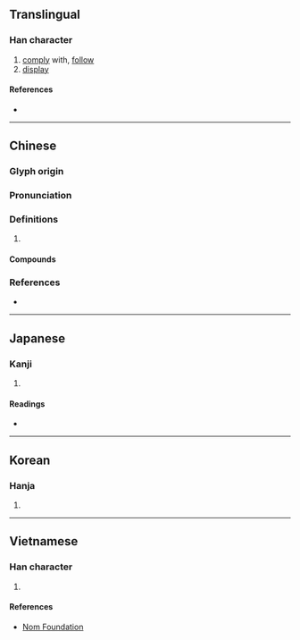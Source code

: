 {{character info/new}}
==Translingual==

===Han character===
{{Han char|rn=60|rad=彳|as=06|sn=9|four=27220|canj=HOPA|ids=⿰彳旬}}

# [[comply]] with, [[follow]]
# [[display]]

====References====
* {{Han ref|kx=0366.110|dkj=10091|dj=0687.050|hdz=20819.210|uh=5F87|ud=24455|bh=ABE0|bd=44000}}

----

==Chinese==
{{zh-forms}}

===Glyph origin===
{{Han etym}}

===Pronunciation===
{{zh-pron
|m=xùn
|c=seon1,seon6
|mc=y
|oc=y
|cat=
}}

===Definitions===
{{zh-hanzi}}

# {{rfdef|zh}}

====Compounds====
{{zh-der|不徇顏面|徇公忘己|徇公滅私|徇務|徇國忘家|徇國忘己|徇國忘身|徇地|徇情|徇情枉法|徇私|徇私作弊|徇私廢公|徇私舞弊|徇罰|徇義|徇行|徇通|徇首|徇齊|烈士徇名|瞻徇|貪夫徇財}}

===References===
* {{R:yue:Hanzi}}

----

==Japanese==

===Kanji===
{{ja-kanji|grade=|rs=彳06}}

# {{defn|lang=ja|sort=彳06}}

====Readings====
* {{ja-readings|on=[[しゅん]] (shun), [[じゅん]] (jun)|kun=[[となえる]] (tonaeru), [[あまねし]] (amaneshi), [[したがう]] (shitagau)}}

----

==Korean==

===Hanja===
{{ko-hanja|hangeul=순|eumhun=|rv=sun|mr=sun|y=swun}}

# {{defn|lang=ko|sort=彳06}}

----

==Vietnamese==

===Han character===
{{vi-readings|rs=彳06|hanviet=[[toang]], [[toạng]], [[tuân]], [[tuẫn]]}}

# {{defn|lang=vi|sort=彳06}}

====References====
* [http://nomfoundation.org/common/nom_details.php?codepoint=5f87 Nom Foundation]